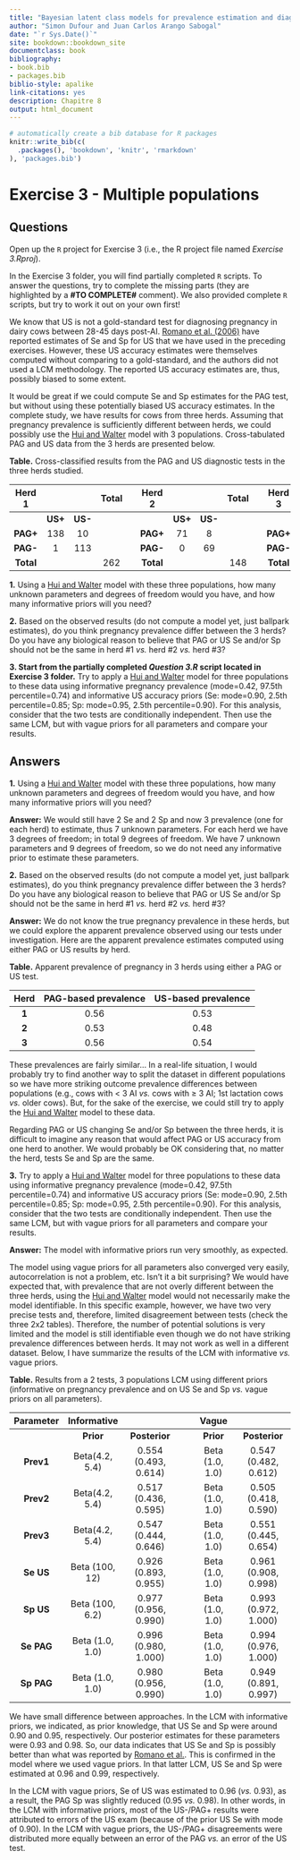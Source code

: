 ```yaml
---
title: "Bayesian latent class models for prevalence estimation and diagnostic test evaluation"
author: "Simon Dufour and Juan Carlos Arango Sabogal"
date: "`r Sys.Date()`"
site: bookdown::bookdown_site
documentclass: book
bibliography:
- book.bib
- packages.bib
biblio-style: apalike
link-citations: yes
description: Chapitre 8
output: html_document
---
```



```r
# automatically create a bib database for R packages
knitr::write_bib(c(
  .packages(), 'bookdown', 'knitr', 'rmarkdown'
), 'packages.bib')
```


# Exercise 3 - Multiple populations
## Questions
  
Open up the `R` project for Exercise 3 (i.e., the R project file named *Exercise 3.Rproj*).   
  
In the Exercise 3 folder, you will find partially completed `R` scripts. To answer the questions, try to complete the missing parts (they are highlighted by a **#TO COMPLETE#** comment). We also provided complete `R` scripts, but try to work it out on your own first! 
  
We know that US is not a gold-standard test for diagnosing pregnancy in dairy cows between 28-45 days post-AI. [Romano et al. (2006)](https://www.sciencedirect.com/science/article/pii/S0093691X06001543?via%3Dihub) have reported estimates of Se and Sp for US that we have used in the preceding exercises. However, these US accuracy
estimates were themselves computed without comparing to a gold-standard, and the authors did not used a LCM methodology. The reported US accuracy estimates are, thus, possibly biased to some extent.  
  
It would be great if we could compute Se and Sp estimates for the PAG test, but without using these potentially biased US accuracy estimates. In the complete study, we have results for cows from three herds. Assuming that pregnancy prevalence is sufficiently different between herds, we could possibly use the [Hui and Walter](https://www.jstor.org/stable/2530508?seq=1) model with 3 populations. Cross-tabulated PAG and US data from the 3 herds are presented below.  
  
**Table.** Cross-classified results from the PAG and US diagnostic tests in the three herds studied.  
  
| **Herd 1** |         |         | **Total** |   | **Herd 2** |         |         | **Total** |   | **Herd 3** |         |         | **Total** |
|:----------:|:-------:|:-------:|:---------:|:-:|:----------:|:-------:|:-------:|:---------:|:-:|:----------:|:-------:|:-------:|:---------:|
|            | **US+** | **US-** |           |   |            | **US+** | **US-** |           |   |            | **US+** | **US-** |           |
|  **PAG+**  |   138   |    10   |           |   |  **PAG+**  |    71   |    8    |           |   |  **PAG+**  |    46   |    3    |           |
|  **PAG-**  |    1    |   113   |           |   |  **PAG-**  |    0    |    69   |           |   |  **PAG-**  |    1    |    37   |           |
|  **Total** |         |         |    262    |   |  **Total** |         |         |    148    |   |  **Total** |         |         |     87    |  
  

  
**1.** Using a [Hui and Walter](https://www.jstor.org/stable/2530508?seq=1) model with these three populations, how many unknown parameters and degrees of freedom would you have, and how many informative priors will you need?  
  
**2.** Based on the observed results (do not compute a model yet, just ballpark estimates), do you think pregnancy prevalence differ between the 3 herds? Do you have any biological reason to believe that PAG or US Se and/or Sp should not be the same in herd #1 *vs.* herd #2 *vs.* herd #3?  
  
**3. Start from the partially completed *Question 3.R* script located in Exercise 3 folder.** Try to apply a [Hui and Walter](https://www.jstor.org/stable/2530508?seq=1) model for three populations to these data using informative pregnancy prevalence (mode=0.42, 97.5th percentile=0.74) and informative US accuracy priors (Se: mode=0.90, 2.5th percentile=0.85; Sp: mode=0.95, 2.5th percentile=0.90). For this analysis, consider that the two tests are conditionally independent. Then use the same LCM, but with vague priors for all parameters and compare your results. 
  
       
## Answers
**1.** Using a [Hui and Walter](https://www.jstor.org/stable/2530508?seq=1) model with these three populations, how many unknown parameters and degrees of freedom would you have, and how many informative priors will you need?  
  
**Answer:** We would still have 2 Se and 2 Sp and now 3 prevalence (one for each herd) to estimate, thus 7 unknown parameters. For each herd we have 3 degrees of freedom; in total 9 degrees of freedom. We have 7 unknown parameters and 9 degrees of freedom, so we do not need any informative prior to estimate these parameters.  
  
**2.** Based on the observed results (do not compute a model yet, just ballpark estimates), do you think pregnancy prevalence differ between the 3 herds? Do you have any biological reason to believe that PAG or US Se and/or Sp should not be the same in herd #1 *vs.* herd #2 *vs.* herd #3? 
  
**Answer:** We do not know the true pregnancy prevalence in these herds, but we could explore the apparent prevalence observed using our tests under investigation. Here are the apparent prevalence estimates computed using either PAG or US results by herd.  
  
**Table.** Apparent prevalence of pregnancy in 3 herds using either a PAG or US test.  
  
| **Herd** | **PAG-based prevalence** | **US-based prevalence** |
|:--------:|:------------------------:|:-----------------------:|
|   **1**  |           0.56           |           0.53          |
|   **2**  |           0.53           |           0.48          |
|   **3**  |           0.56           |           0.54          |  
  
These prevalences are fairly similar... In a real-life situation, I would probably try to find another way to split the dataset in different populations so we have more striking outcome prevalence differences between populations (e.g., cows with < 3 AI *vs.* cows with ≥ 3 AI; 1st lactation cows *vs.* older cows). But, for the sake of the exercise, we could still try to apply the [Hui and Walter](https://www.jstor.org/stable/2530508?seq=1) model to these data.  
  
Regarding PAG or US changing Se and/or Sp between the three herds, it is difficult to imagine any reason that would affect PAG or US accuracy from one herd to another. We would probably be OK considering that, no matter the herd, tests Se and Sp are the same.  
  
**3.** Try to apply a [Hui and Walter](https://www.jstor.org/stable/2530508?seq=1) model for three populations to these data using informative pregnancy prevalence (mode=0.42, 97.5th percentile=0.74) and informative US accuracy priors (Se: mode=0.90, 2.5th percentile=0.85; Sp: mode=0.95, 2.5th percentile=0.90). For this analysis, consider that the two tests are conditionally independent. Then use the same LCM, but with vague priors for all parameters and compare your results.   

**Answer:** The model with informative priors run very smoothly, as expected.  
  
The model using vague priors for all parameters also converged very easily, autocorrelation is not a problem, etc. Isn’t it a bit surprising? We would have expected that, with prevalence that are not overly different between the three herds, using the [Hui and Walter](https://www.jstor.org/stable/2530508?seq=1) model would not necessarily make the model identifiable. In this specific example, however, we have two very precise tests and, therefore, limited disagreement between tests (check the three 2x2 tables). Therefore, the number of potential solutions is very limited and the model is still identifiable even though we do not have striking prevalence differences between herds. It may not work as well in a different dataset. Below, I have summarize the results of the LCM with informative *vs.* vague priors.  
  
**Table.** Results from a 2 tests, 3 populations LCM using different priors (informative on pregnancy prevalence and on US Se and Sp *vs.* vague priors on all parameters).  
  
| **Parameter** | **Informative** |                      |       |    **Vague**    |                      |
|:-------------:|:---------------:|:--------------------:|:-----:|:---------------:|:--------------------:|
|               |    **Prior**    |     **Posterior**    |       |    **Prior**    |     **Posterior**    |
|   **Prev1**   |  Beta(4.2, 5.4) | 0.554 (0.493, 0.614) |       | Beta (1.0, 1.0) | 0.547 (0.482, 0.612) |
|   **Prev2**   |  Beta(4.2, 5.4) | 0.517 (0.436, 0.595) |       | Beta (1.0, 1.0) | 0.505 (0.418, 0.590) |
|   **Prev3**   |  Beta(4.2, 5.4) | 0.547 (0.444, 0.646) |       | Beta (1.0, 1.0) | 0.551 (0.445, 0.654) |
|   **Se US**   |  Beta (100, 12) | 0.926 (0.893, 0.955) |       | Beta (1.0, 1.0) | 0.961 (0.908, 0.998) |
|   **Sp US**   | Beta (100, 6.2) | 0.977 (0.956, 0.990) |       | Beta (1.0, 1.0) | 0.993 (0.972, 1.000) |
|   **Se PAG**  | Beta (1.0, 1.0) | 0.996 (0.980, 1.000) |       | Beta (1.0, 1.0) | 0.994 (0.976, 1.000) |
|   **Sp PAG**  | Beta (1.0, 1.0) | 0.980 (0.956, 0.990) |       | Beta (1.0, 1.0) | 0.949 (0.891, 0.997) |  
  
We have small difference between approaches. In the LCM with informative priors, we indicated, as prior knowledge, that US Se and Sp were around 0.90 and 0.95, respectively. Our posterior estimates for these parameters were 0.93 and 0.98. So, our data indicates that US Se and Sp is possibly better than what was reported by [Romano et al.](https://www.sciencedirect.com/science/article/pii/S0093691X06001543?via%3Dihub). This is confirmed in the model where we used vague priors. In that latter LCM, US Se and Sp were estimated at 0.96 and 0.99, respectively.  
  
In the LCM with vague priors, Se of US was estimated to 0.96 (*vs.* 0.93), as a result, the PAG Sp was slightly reduced (0.95 *vs.* 0.98). In other words, in the LCM with informative priors, most of the US-/PAG+ results were attributed to errors of the US exam (because of the prior US Se with mode of 0.90). In the LCM with vague priors, the US-/PAG+ disagreements were distributed more equally between an error of the PAG *vs.* an error of the US test.  
